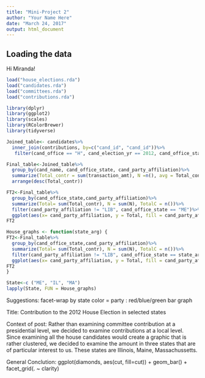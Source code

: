 ```yaml
---
title: "Mini-Project 2"
author: "Your Name Here"
date: "March 24, 2017"
output: html_document
---
```



## Loading the data

Hi Miranda!

```r
load("house_elections.rda")
load("candidates.rda")
load("committees.rda")
load("contributions.rda")
```

```r
library(dplyr)
library(ggplot2)
library(scales)
library(RColorBrewer)
library(tidyverse)
```


```r
Joined_table<- candidates%>%
  inner_join(contributions, by=c("cand_id", "cand_id"))%>%
   filter(cand_office == "H", cand_election_yr == 2012, cand_office_state == c("ME", "MA", "IL"))
```

```r
Final_table<-Joined_table%>%
  group_by(cand_name, cand_office_state, cand_party_affiliation)%>%
  summarize(Total_contr = sum(transaction_amt), N =n(), avg = Total_contr/N)%>%
  arrange(desc(Total_contr))
```

```r
FT2<-Final_table%>%
  group_by(cand_office_state,cand_party_affiliation)%>%
  summarize(Total= sum(Total_contr), N = sum(N), TotalC = n())%>%
  filter(cand_party_affiliation != "LIB", cand_office_state == "ME")%>%
  ggplot(aes(x= cand_party_affiliation, y = Total, fill = cand_party_affiliation)) + geom_bar(stat = "identity")+geom_text(aes(label=N), vjust=1.5, colour="black")
FT2
```

```r
House_graphs <- function(state_arg) {
FT2<-Final_table%>%
  group_by(cand_office_state,cand_party_affiliation)%>%
  summarize(Total= sum(Total_contr), N = sum(N), TotalC = n())%>%
  filter(cand_party_affiliation != "LIB", cand_office_state == state_arg)%>%
  ggplot(aes(x= cand_party_affiliation, y = Total, fill = cand_party_affiliation)) + geom_bar(stat = "identity")+geom_text(aes(label=N), vjust=1.5, colour="black") +ggtitle(state_arg)
FT2  
}
```

```r
State<-c ("ME", "IL", "MA")
lapply(State, FUN = House_graphs)
```


Suggestions: 
facet-wrap by state
color = party : red/blue/green
bar graph

  Title: Contribution to the 2012 House Election in selected states 
  
  Context of post: Rather than examining committee contribution at a presidential level, we decided to examine contributions at a local level. Since examining all the house candidates would create a graphic that is rather clustered, we decided to examine the amount in three states that are of particular interest to us. These states are Illinois, Maine, Massachussetts.
  
  General Conclution:
ggplot(diamonds, aes(cut, fill=cut)) + geom_bar() +
  facet_grid(. ~ clarity)
